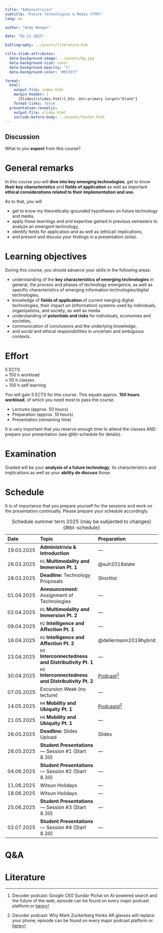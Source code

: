```yaml
---
title: "Administrivia"  
subtitle: "Future Technologies & Media (FTM)"
lang: en

author: "Andy Weeger"

date: "02.21.2025"

bibliography: ../assets/literature.bib

title-slide-attributes:
  data-background-image: ../assets/bg.jpg
  data-background-size: cover
  data-background-opacity: "1"
  data-background-color: '#0333ff'

format: 
  html:
    output-file: index.html
    margin-header: | 
      [Slides](slides.html){.btn .btn-primary target="blank"}
    format-links: false       
  presentation-revealjs:
    output-file: slides.html
    include-before-body: ../assets/footer.html
---
```


## Discussion {.html-hidden .unlisted .discussion-slide background-color=black}

:::large
What to you **expect** from this course?
:::

# General remarks

:::medium
In this course you will [**dive into key emerging technologies**,]{.fragment .fade-in} 
[get to know **their key characteristics**]{.fragment .fade-in} 
[and **fields of application** ]{.fragment .fade-in}
[as well as important **ethical considerations related to their implementation and use.**]{.fragment .fade-in}
:::

:::notes

As to that, you will

- get to know my theoretically-grounded hypotheses on future technology and media,
- apply these learnings and and expertise gained in previous semesters to analyze an emergent technology,
- identify fields for application and as well as (ethical) implications,
- and present and discuss your findings in a presentation (solo).

:::

# Learning objectives

During this course, you should advance your skills in the following areas:

:::incremental
- understanding of the **key characteristics of emerging technologies** in general, the process and phases of technology emergence, as well as specific characteristics of emerging information technologies/digital technologies,
- knowledge of **fields of application** of current merging digital technologies, their impact on (information) systems used by individuals, organizations, and society, as well as media
- understanding of **potentials and risks** for individuals, economies and societies,
- communication of conclusions and the underlying knowledge, 
- and social and ethical responsibilities in uncertain and ambiguous contexts.
:::

# Effort

::: {.html-hidden .large}
[5 ECTS]{.fragment .fade-in-then-semi-out}\
[≈ 150 h workload]{.fragment .fade-in-then-semi-out}\
[≈ 50 h classes]{.fragment .fade-in-then-semi-out}\
[+ 100 h self learning]{.fragment .fade-in-then-semi-out}
:::

:::notes
You will gain 5 ECTS for this course. This equals approx. __150 hours workload__, of which you need most to pass the course.

-	Lectures (approx. 50 hours)
- Preparation (approx. 10 hours)
- Presentation (remaining time)
:::

:::fragment
It is very important that you reserve enough time to attend the classes AND prepare your presentation (see @tbl-schedule for details).
:::

# Examination

:::medium
Graded will be 
[your **analysis of a future technology**,]{.fragment .fade-in} 
[its characteristics and implications ]{.fragment .fade-in} 
[as well as your **ability do discuss** those.]{.fragment .fade-in}
:::


# Schedule {.smaller .scrollable}

::: notes
It is of importance that you prepare yourself for the sessions and work on the presentation continually. Please prepare your schedule accordingly.
:::

::: column-page-right


| Date       | Topic                                                | Preparation              |
|:-----------|:-----------------------------------------------------|:-------------------------|
| 19.03.2025 | **Administrivia & Introduction**                     | —
| 26.03.2025 | `H1` **Multimodality and Immersion Pt. 1**           | @suh2018state
| 28.03.2025 | **Deadline:** Technology Proposals                   | Shortlist
| 01.04.2025 | **Announcement:** Assignment of Technologies         | —
| 02.04.2025 | `H1` **Multimodality and Immersion Pt. 2**           | —
| 09.04.2025 | `H2` **Intelligence and Affection Pt. 1**            | —
| 16.04.2025 | `H2` **Intelligence and Affection Pt. 2**            | @dellermann2019hybrid
| 23.04.2025 | `H3` **Interconnectedness and Distributivity Pt. 1** | —
| 30.04.2025 | `H3` **Interconnectedness and Distributivity Pt. 2** | [Podcast](https://www.theverge.com/24158374/google-ceo-sundar-pichai-ai-search-gemini-future-of-the-internet-web-openai-decoder-interview)[^1]
| 07.05.2025 | Excursion Week (no lecture)                          | —
| 14.05.2025 | `H4` **Mobility and Ubiquity Pt. 1**                 | [Podcastd](https://www.theverge.com/24253481/meta-ceo-mark-zuckerberg-ar-glasses-orion-ray-bans-ai-decoder-interview)[^2]
| 21.05.2025 | `H4` **Mobility and Ubiquity Pt. 1**                 | —
| 26.05.2025 | **Deadline:** Slides Upload                          | Slides
| 28.05.2025 | **Student Presentations** — Session #1 (Start 8.30)  | —
| 04.06.2025 | **Student Presentations** — Session #2 (Start 8.30)  | —
| 11.06.2025 | Witsun Holidays                                      | —
| 18.06.2025 | Witsun Holidays                                      | —
| 25.06.2025 | **Student Presentations** — Session #3 (Start 8.30)  | —
| 02.07.2025 | **Student Presentations** — Session #4 (Start 8.30)  | —

: Schedule summer term 2025 (may be subjected to changes) {#tbl-schedule}

[^1]: Decoder podcast: Google CEO Sundar Pichai on AI-powered search and the future of the web; episode can be found on every major podcast platform or [here](https://www.theverge.com/24158374/google-ceo-sundar-pichai-ai-search-gemini-future-of-the-internet-web-openai-decoder-interview)

[^2]: Decoder podcast: Why Mark Zuckerberg thinks AR glasses will replace your phone; episode can be found on every major podcast platform or [here](https://www.theverge.com/24253481/meta-ceo-mark-zuckerberg-ar-glasses-orion-ray-bans-ai-decoder-interview)


:::

# Q&A {.html-hidden .unlisted .headline-only .vertical-center background-color="#0333ff" background-image="../assets/bg.jpg"}

# Literature
::: {#refs}
:::
